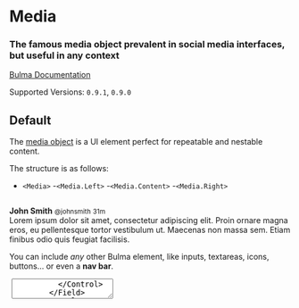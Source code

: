 


<Meta title="Layout/Media" component={Media} />

# Media

### The famous **media object** prevalent in social media interfaces, but useful in any context

[Bulma Documentation](https://bulma.io/documentation/layout/media-object/)

Supported Versions: `0.9.1`, `0.9.0`

## Default

The [media object](http://www.stubbornella.org/content/2010/06/25/the-media-object-saves-hundreds-of-lines-of-code) is a UI element perfect for repeatable and nestable content.

The structure is as follows:

- `<Media>`
  -`<Media.Left>`
  -`<Media.Content>`
  -`<Media.Right>`

<Canvas>
  <Story name="Default">
    <Media>
      <Media.Left>
        <Image size="64x64">
          <Image.Content src="https://bulma.io/images/placeholders/128x128.png" />
        </Image>
      </Media.Left>
      <Media.Content>
        <Content>
          <p>
            <strong>John Smith</strong> <small>@johnsmith</small> <small>31m</small>
            <br />
            Lorem ipsum dolor sit amet, consectetur adipiscing elit. Proin ornare magna eros, eu pellentesque tortor vestibulum ut. Maecenas non massa sem. Etiam finibus odio quis feugiat facilisis.
          </p>
        </Content>
        <Level mobile>
          <Level.Left>
            <Level.Item link>
              <Icon size="small">
                <FontAwesomeIcon icon={faReply} />
              </Icon>
            </Level.Item>
            <Level.Item link>
              <Icon size="small">
                <FontAwesomeIcon icon={faRetweet} />
              </Icon>
            </Level.Item>
            <Level.Item link>
              <Icon size="small">
                <FontAwesomeIcon icon={faHeart} />
              </Icon>
            </Level.Item>
          </Level.Left>
        </Level>
      </Media.Content>
    </Media>
  </Story>
</Canvas>

You can include *any* other Bulma element, like inputs, textareas, icons, buttons... or even a **nav bar**.

<Canvas>
  <Story name="Example">
    <Media>
      <Media.Left>
        <Image size="64x64">
          <Image.Content src="https://bulma.io/images/placeholders/128x128.png" />
        </Image>
      </Media.Left>
      <Media.Content>
        <Field>
          <Control>
            <Textarea placeholder="Add a comment..." />
          </Control>
        </Field>
        <Level>
          <Level.Left>
            <Level.Item>
              <Button color="info" link>Submit</Button>
            </Level.Item>
          </Level.Left>
          <Level.Right>
            <Level.Item>
              <Checkbox>
                <input type="checkbox" />
                <span>{' Press enter to submit'}</span>
              </Checkbox>
            </Level.Item>
          </Level.Right>
        </Level>
      </Media.Content>
    </Media>
  </Story>
</Canvas>

## Nesting

You can nest media objects up to **3 levels** deep.

<Canvas>
  <Story name="Nesting">
    <Media>
      <Media.Left>
        <Image size="64x64">
          <Image.Content src="https://bulma.io/images/placeholders/128x128.png" />
        </Image>
      </Media.Left>
      <Media.Content>
        <Content>
          <p>
            <strong>Barbara Middleton</strong>
            <br />
            Lorem ipsum dolor sit amet, consectetur adipiscing elit. Duis porta eros lacus, nec ultricies elit blandit non. Suspendisse pellentesque mauris sit amet dolor blandit rutrum. Nunc in tempus turpis.
            <br />
            <small><a>Like</a> · <a>Reply</a> · 3 hrs</small>
          </p>
        </Content>
        <Media>
          <Media.Left>
            <Image size="48x48">
              <Image.Content src="https://bulma.io/images/placeholders/96x96.png" />
            </Image>
          </Media.Left>
          <Media.Content>
            <Content>
              <p>
            <strong>Sean Brown</strong>
                <br />
                Donec sollicitudin urna eget eros malesuada sagittis. Pellentesque habitant morbi tristique senectus et netus et malesuada fames ac turpis egestas. Aliquam blandit nisl a nulla sagittis, a lobortis leo feugiat.
                <br />
                <small><a>Like</a> · <a>Reply</a> · 2 hrs</small>
              </p>
            </Content>
            <Media>
              Vivamus quis semper metus, non tincidunt dolor. Vivamus in mi eu lorem cursus ullamcorper sit amet nec massa.
            </Media>
            <Media>
              Morbi vitae diam et purus tincidunt porttitor vel vitae augue. Praesent malesuada metus sed pharetra euismod. Cras tellus odio, tincidunt iaculis diam non, porta aliquet tortor.
            </Media>
          </Media.Content>
        </Media>
        <Media>
          <Media.Left>
            <Image size="48x48">
              <Image.Content src="https://bulma.io/images/placeholders/96x96.png" />
            </Image>
          </Media.Left>
          <Media.Content>
            <Content>
              <p>
                <strong>Kayli Eunice </strong>
                <br />
                Sed convallis scelerisque mauris, non pulvinar nunc mattis vel. Maecenas varius felis sit amet magna vestibulum euismod malesuada cursus libero. Vestibulum ante ipsum primis in faucibus orci luctus et ultrices posuere cubilia Curae; Phasellus lacinia non nisl id feugiat.
                <br />
                <small><a>Like</a> · <a>Reply</a> · 2 hrs</small>
              </p>
            </Content>
          </Media.Content>
        </Media>
      </Media.Content>
    </Media>
    <Media>
      <Media.Left>
        <Image size="64x64">
          <Image.Content src="https://bulma.io/images/placeholders/128x128.png" />
        </Image>
      </Media.Left>
      <Media.Content>
        <Field>
          <Control>
            <Textarea placeholder="Add a comment..." />
          </Control>
        </Field>
        <Field>
          <Control>
            <Button>Post comment</Button>
          </Control>
        </Field>
      </Media.Content>
    </Media>
  </Story>
</Canvas>

## Media Props

<ArgsTable of={Media} />

## Media.Left Props

<ArgsTable of={Media.Left} />

## Media.Content Props

<ArgsTable of={Media.Content} />

## Media.Right Props

<ArgsTable of={Media.Right} />
